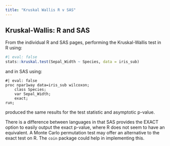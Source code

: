 ```yaml
---
title: "Kruskal Wallis R v SAS"
---
```


## Kruskal-Wallis: R and SAS

From the individual R and SAS pages, performing the Kruskal-Wallis test in R using:

```r
#| eval: false
stats::kruskal.test(Sepal_Width ~ Species, data = iris_sub)
```

and in SAS using:

```sas
#| eval: false
proc npar1way data=iris_sub wilcoxon;
    class Species;
    var Sepal_Width;
    exact;
run;
```

produced the same results for the test statistic and asymptotic p-value.

There is a difference between languages in that SAS provides the EXACT option to easily output the exact p-value, where R does not seem to have an equivalent. A Monte Carlo permutation test may offer an alternative to the exact test on R. The `coin` package could help in implementing this.

